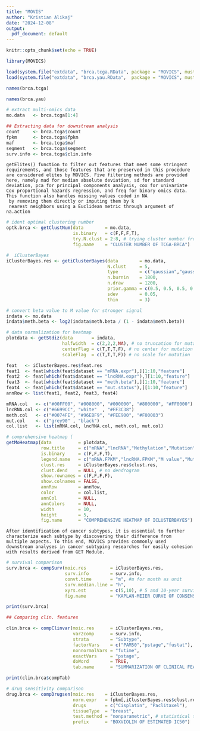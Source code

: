 ```yaml
---
title: "MOVIS"
author: "Kristian Alikaj"
date: "2024-12-08"
output:
  pdf_document: default
---
```


```r
knitr::opts_chunk$set(echo = TRUE)
```

```r
library(MOVICS)
```


```r
load(system.file("extdata", "brca.tcga.RData", package = "MOVICS", mustWork = TRUE))
load(system.file("extdata", "brca.yau.RData",  package = "MOVICS", mustWork = TRUE))
```


```r
names(brca.tcga)
```


```r
names(brca.yau)
```


```r
# extract multi-omics data
mo.data   <- brca.tcga[1:4]
```


```r
## Extracting data for downstream analysis
count     <- brca.tcga$count
fpkm      <- brca.tcga$fpkm
maf       <- brca.tcga$maf
segment   <- brca.tcga$segment
surv.info <- brca.tcga$clin.info
```


```
getElites() function to filter out features that meet some stringent requirements, and those features that are preserved in this procedure are considered elites by MOVICS. Five filtering methods are provided here, namely mad for median absolute deviation, sd for standard deviation, pca for principal components analysis, cox for univariate Cox proportional hazards regression, and freq for binary omics data. This function also handles missing values coded in NA
 by removing them directly or imputing them by k
 nearest neighbors using a Euclidean metric through argument of na.action
```



```r
# ident optimal clustering number 
optk.brca <- getClustNum(data        = mo.data,
                         is.binary   = c(F,F,F,T),
                         try.N.clust = 2:8, # trying cluster number from 2 to 8
                         fig.name    = "CLUSTER NUMBER OF TCGA-BRCA")
```



```r
#  iClusterBayes 
iClusterBayes.res <- getiClusterBayes(data        = mo.data,
                                      N.clust     = 5,
                                      type        = c("gaussian","gaussian","gaussian","binomial"),
                                      n.burnin    = 1800,
                                      n.draw      = 1200,
                                      prior.gamma = c(0.5, 0.5, 0.5, 0.5),
                                      sdev        = 0.05,
                                      thin        = 3)
```





```r
# convert beta value to M value for stronger signal
indata <- mo.data
indata$meth.beta <- log2(indata$meth.beta / (1 - indata$meth.beta))

# data normalization for heatmap
plotdata <- getStdiz(data       = indata,
                     halfwidth  = c(2,2,2,NA), # no truncation for mutation
                     centerFlag = c(T,T,T,F), # no center for mutation
                     scaleFlag  = c(T,T,T,F)) # no scale for mutation
```




```r
feat   <- iClusterBayes.res$feat.res
feat1  <- feat[which(feat$dataset == "mRNA.expr"),][1:10,"feature"] 
feat2  <- feat[which(feat$dataset == "lncRNA.expr"),][1:10,"feature"]
feat3  <- feat[which(feat$dataset == "meth.beta"),][1:10,"feature"]
feat4  <- feat[which(feat$dataset == "mut.status"),][1:10,"feature"]
annRow <- list(feat1, feat2, feat3, feat4)
```



```r

mRNA.col   <- c("#00FF00", "#008000", "#000000", "#800000", "#FF0000")
lncRNA.col <- c("#6699CC", "white"  , "#FF3C38")
meth.col   <- c("#0074FE", "#96EBF9", "#FEE900", "#F00003")
mut.col    <- c("grey90" , "black")
col.list   <- list(mRNA.col, lncRNA.col, meth.col, mut.col)

# comprehensive heatmap (
getMoHeatmap(data          = plotdata,
             row.title     = c("mRNA","lncRNA","Methylation","Mutation"),
             is.binary     = c(F,F,F,T), 
             legend.name   = c("mRNA.FPKM","lncRNA.FPKM","M value","Mutated"),
             clust.res     = iClusterBayes.res$clust.res, 
             clust.dend    = NULL, # no dendrogram
             show.rownames = c(F,F,F,F),
             show.colnames = FALSE, 
             annRow        = annRow, 
             color         = col.list,
             annCol        = NULL,
             annColors     = NULL,
             width         = 10, 
             height        = 5, 
             fig.name      = "COMPREHENSIVE HEATMAP OF ICLUSTERBAYES")
```




```
After identification of cancer subtypes, it is essential to further characterize each subtype by discovering their difference from multiple aspects. To this end, MOVICS provides commonly used downstream analyses in cancer subtyping researches for easily cohesion with results derived from GET Module.
```


```r
# survival comparison
surv.brca <- compSurv(moic.res         = iClusterBayes.res,
                      surv.info        = surv.info,
                      convt.time       = "m", #m for month as unit
                      surv.median.line = "h", 
                      xyrs.est         = c(5,10), # 5 and 10-year survival
                      fig.name         = "KAPLAN-MEIER CURVE OF CONSENSUSMOIC")
```

```r
print(surv.brca)
```




```r
## Comparing clin. features

clin.brca <- compClinvar(moic.res      = iClusterBayes.res,
                         var2comp      = surv.info, 
                         strata        = "Subtype",
                         factorVars    = c("PAM50","pstage","fustat"), 
                         nonnormalVars = "futime",
                         exactVars     = "pstage",
                         doWord        = TRUE, 
                         tab.name      = "SUMMARIZATION OF CLINICAL FEATURES")
```


```r
print(clin.brca$compTab)
```



```r
# drug sensitivity comparison
drug.brca <- compDrugsen(moic.res    = iClusterBayes.res,
                         norm.expr   = fpkm[,iClusterBayes.res$clust.res$samID], 
                         drugs       = c("Cisplatin", "Paclitaxel"), 
                         tissueType  = "breast", 
                         test.method = "nonparametric", # statistical testing 
                         prefix      = "BOXVIOLIN OF ESTIMATED IC50") 
```








